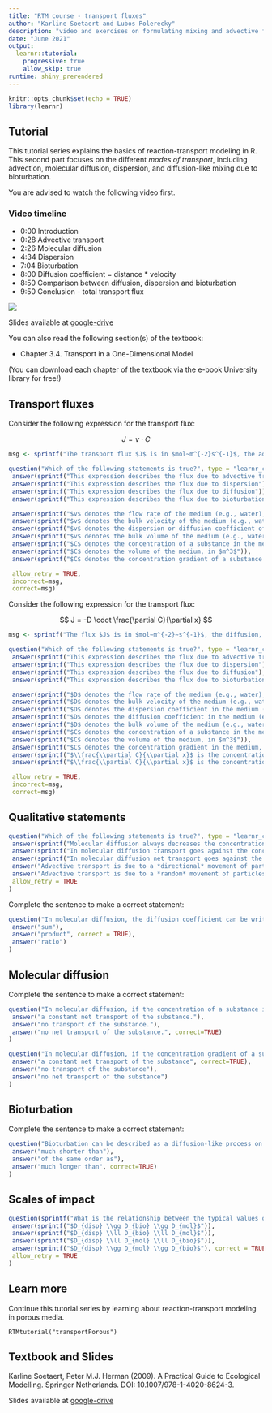 ```yaml
---
title: "RTM course - transport fluxes"
author: "Karline Soetaert and Lubos Polerecky"
description: "video and exercises on formulating mixing and advective fluxes for transport models"
date: "June 2021"
output: 
  learnr::tutorial:
    progressive: true
    allow_skip: true
runtime: shiny_prerendered
---
```


```r
knitr::opts_chunk$set(echo = TRUE)
library(learnr)
```

## Tutorial

This tutorial series explains the basics of reaction-transport modeling in R. This second part focuses on the different *modes of transport*, including advection, molecular diffusion, dispersion, and diffusion-like mixing due to bioturbation. 

You are advised to watch the following video first.

### Video timeline
* 0:00 Introduction
* 0:28 Advective transport
* 2:26 Molecular diffusion
* 4:34 Dispersion
* 7:04 Bioturbation
* 8:00 Diffusion coefficient = distance * velocity
* 8:50 Comparison between diffusion, dispersion and bioturbation
* 9:50 Conclusion - total transport flux

![](https://www.youtube.com/watch?v=zAj4m6tGDhQ&list=PLx8PHcDdmF-uD1Pr07TU9SzlhlGpfrxqn&index=11)

Slides available at <a href="https://drive.google.com/drive/folders/1Bys0-xzXLCpFpWhD-HrH6jDKOyl8iJMd" target="_blank">google-drive</a>

You can also read the following section(s) of the textbook:

* Chapter 3.4. Transport in a One-Dimensional Model

(You can download each chapter of the textbook via the e-book University library for free!)

## Transport fluxes

Consider the following expression for the transport flux:

$$
J =  v \cdot C
$$

```r
msg <- sprintf("The transport flux $J$ is in $mol~m^{-2}s^{-1}$, the advection velocity $v$ is in $m~s^{-1}$, the concentration $C$ is in $mol~m^{-3}$.")

question("Which of the following statements is true?", type = "learnr_checkbox",
 answer(sprintf("This expression describes the flux due to advective transport"), correct = TRUE),
 answer(sprintf("This expression describes the flux due to dispersion")), 
 answer(sprintf("This expression describes the flux due to diffusion")), 
 answer(sprintf("This expression describes the flux due to bioturbation")), 

 answer(sprintf("$v$ denotes the flow rate of the medium (e.g., water), in $m^3~s^{-1}$")),
 answer(sprintf("$v$ denotes the bulk velocity of the medium (e.g., water), in $m~s^{-1}$"), correct = TRUE),
 answer(sprintf("$v$ denotes the dispersion or diffusion coefficient of the medium (e.g., water), in $m^2~s^{-1}$")),
 answer(sprintf("$v$ denotes the bulk volume of the medium (e.g., water), in $m^{3}$")),
 answer(sprintf("$C$ denotes the concentration of a substance in the medium, in $mol~m^{-3}$"), correct=TRUE),
 answer(sprintf("$C$ denotes the volume of the medium, in $m^3$")),
 answer(sprintf("$C$ denotes the concentration gradient of a substance in the medium, in $mol~m^{-4}$")),

 allow_retry = TRUE,
 incorrect=msg,
 correct=msg)
```

Consider the following expression for the transport flux:

$$
J =  -D \cdot \frac{\partial C}{\partial x}
$$

```r
msg <- sprintf("The flux $J$ is in $mol~m^{-2}~s^{-1}$, the diffusion, dispersion or bioturbation mixing coefficient $D$ is in $m^2~s^{-1}$, the concentration $C$ is in $mol~m^{-3}$, and the concentration gradient $\\frac{\\partial C}{\\partial x}$ is in $mol~m^{-4}$.")

question("Which of the following statements is true?", type = "learnr_checkbox",
 answer(sprintf("This expression describes the flux due to advective transport")),
 answer(sprintf("This expression describes the flux due to dispersion"), correct = TRUE), 
 answer(sprintf("This expression describes the flux due to diffusion"), correct = TRUE), 
 answer(sprintf("This expression describes the flux due to bioturbation"), correct = TRUE), 

 answer(sprintf("$D$ denotes the flow rate of the medium (e.g., water), in $m^3~s^{-1}$")),
 answer(sprintf("$D$ denotes the bulk velocity of the medium (e.g., water), in $m~s^{-1}$")),
 answer(sprintf("$D$ denotes the dispersion coefficient in the medium (e.g., water), in $m^2~s^{-1}$"), correct = TRUE),
 answer(sprintf("$D$ denotes the diffusion coefficient in the medium (e.g., water), in $m^2~s^{-1}$"), correct = TRUE),
 answer(sprintf("$D$ denotes the bulk volume of the medium (e.g., water), in $m^{3}$")),
 answer(sprintf("$C$ denotes the concentration of a substance in the medium, in $mol~m^{-3}$"), correct=TRUE),
 answer(sprintf("$C$ denotes the volume of the medium, in $m^3$")),
 answer(sprintf("$C$ denotes the concentration gradient in the medium, in $mol~m^{-4}$")),
 answer(sprintf("$\\frac{\\partial C}{\\partial x}$ is the concentration gradient in the medium, in $mol~m^{-2}$")),
 answer(sprintf("$\\frac{\\partial C}{\\partial x}$ is the concentration gradient in the medium, in $mol~m^{-4}$"), correct=TRUE),

 allow_retry = TRUE,
 incorrect=msg,
 correct=msg)
```

## Qualitative statements

```r
question("Which of the following statements is true?", type = "learnr_checkbox",
 answer(sprintf("Molecular diffusion always decreases the concentration (hence the negative sign)")),
 answer(sprintf("In molecular diffusion transport goes against the concentration gradient (hence the negative sign)")),
 answer(sprintf("In molecular diffusion net transport goes against the concentration gradient (hence the negative sign)"), correct=TRUE),
 answer("Advective transport is due to a *directional* movement of particles, whereas diffusive transport is due to a *random* movement of particles.", correct = TRUE),  
 answer("Advective transport is due to a *random* movement of particles, whereas diffusive transport is due to a *directional* movement of particles."),
 allow_retry = TRUE
)
```

Complete the sentence to make a correct statement:

```r
question("In molecular diffusion, the diffusion coefficient can be written as a [. . .] of a characteristic distance that a particle travels between collisions with other particles and the characteristic velocity of the particle.", type = "learnr_checkbox",
 answer("sum"),
 answer("product", correct = TRUE),
 answer("ratio")
)
```

## Molecular diffusion

Complete the sentence to make a correct statement:

```r
question("In molecular diffusion, if the concentration of a substance is constant (i.e., not varying in space), there is", type = "learnr_checkbox",
 answer("a constant net transport of the substance."),
 answer("no transport of the substance."),
 answer("no net transport of the substance.", correct=TRUE)
)
```

```r
question("In molecular diffusion, if the concentration gradient of a substance is constant (i.e., not varying in space), there is", type = "learnr_checkbox",
 answer("a constant net transport of the substance", correct=TRUE),
 answer("no transport of the substance"),
 answer("no net transport of the substance")
)
```

## Bioturbation

Complete the sentence to make a correct statement:

```r
question("Bioturbation can be described as a diffusion-like process on time scales that are [. . .] intervals between translocation events of individual particles.", type = "learnr_checkbox",
 answer("much shorter than"),
 answer("of the same order as"),
 answer("much longer than", correct=TRUE)
)
```

## Scales of impact

```r
question(sprintf("What is the relationship between the typical values of the dispersion coefficient $(D_{disp})$, the molecular diffusion coefficient $(D_{mol})$, and the bioturbation mixing coefficient $(D_{bio})$?"), type = "learnr_checkbox",
 answer(sprintf("$D_{disp} \\gg D_{bio} \\gg D_{mol}$")),
 answer(sprintf("$D_{disp} \\ll D_{bio} \\ll D_{mol}$")),
 answer(sprintf("$D_{disp} \\ll D_{mol} \\ll D_{bio}$")),
 answer(sprintf("$D_{disp} \\gg D_{mol} \\gg D_{bio}$"), correct = TRUE),
 allow_retry = TRUE
)
```

## Learn more

Continue this tutorial series by learning about reaction-transport modeling in porous media.

```
RTMtutorial("transportPorous")
```

## Textbook and Slides

Karline Soetaert, Peter M.J. Herman (2009). A Practical Guide to Ecological Modelling. Springer Netherlands. DOI: 10.1007/978-1-4020-8624-3.

Slides available at <a href="https://drive.google.com/drive/folders/1Bys0-xzXLCpFpWhD-HrH6jDKOyl8iJMd" target="_blank">google-drive</a>
